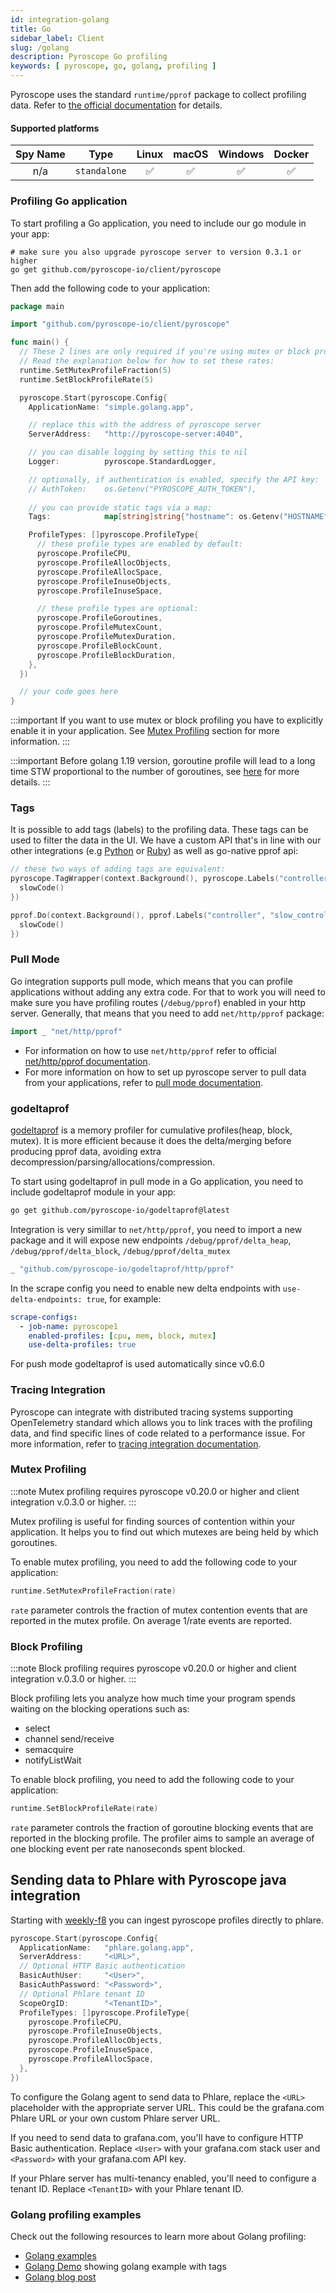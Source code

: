 ```yaml
---
id: integration-golang
title: Go
sidebar_label: Client
slug: /golang
description: Pyroscope Go profiling
keywords: [ pyroscope, go, golang, profiling ]
---
```


Pyroscope uses the standard `runtime/pprof` package to collect profiling data. Refer to
[the official documentation](https://golang.org/doc/diagnostics#profiling) for details.


#### Supported platforms

| Spy Name     | Type         | Linux | macOS | Windows | Docker |
|:------------:|:------------:|:-----:|:-----:|:-------:|:------:|
| n/a          | `standalone` |   ✅  |   ✅  |    ✅   |   ✅   |


### Profiling Go application

To start profiling a Go application, you need to include our go module in your app:
```
# make sure you also upgrade pyroscope server to version 0.3.1 or higher
go get github.com/pyroscope-io/client/pyroscope
```

Then add the following code to your application:

```go
package main

import "github.com/pyroscope-io/client/pyroscope"

func main() {
  // These 2 lines are only required if you're using mutex or block profiling
  // Read the explanation below for how to set these rates:
  runtime.SetMutexProfileFraction(5)
  runtime.SetBlockProfileRate(5)

  pyroscope.Start(pyroscope.Config{
    ApplicationName: "simple.golang.app",

    // replace this with the address of pyroscope server
    ServerAddress:   "http://pyroscope-server:4040",

    // you can disable logging by setting this to nil
    Logger:          pyroscope.StandardLogger,

    // optionally, if authentication is enabled, specify the API key:
    // AuthToken:    os.Getenv("PYROSCOPE_AUTH_TOKEN"),
    
    // you can provide static tags via a map:
    Tags:            map[string]string{"hostname": os.Getenv("HOSTNAME")},

    ProfileTypes: []pyroscope.ProfileType{
      // these profile types are enabled by default:
      pyroscope.ProfileCPU,
      pyroscope.ProfileAllocObjects,
      pyroscope.ProfileAllocSpace,
      pyroscope.ProfileInuseObjects,
      pyroscope.ProfileInuseSpace,

      // these profile types are optional:
      pyroscope.ProfileGoroutines,
      pyroscope.ProfileMutexCount,
      pyroscope.ProfileMutexDuration,
      pyroscope.ProfileBlockCount,
      pyroscope.ProfileBlockDuration,
    },
  })

  // your code goes here
}
```

:::important
If you want to use mutex or block profiling you have to explicitly enable it in your application. See [Mutex Profiling](#mutex-profiling) section for more information.
:::

:::important
Before golang 1.19 version, goroutine profile will lead to a long time STW proportional to the number of goroutines, see [here](https://github.com/golang/go/issues/33250) for more details. 
:::

### Tags

It is possible to add tags (labels) to the profiling data. These tags can be used to filter the data in the UI. We have a custom API that's in line with our other integrations (e.g [Python](/docs/python) or [Ruby](/docs/ruby)) as well as go-native pprof api:

```go
// these two ways of adding tags are equivalent:
pyroscope.TagWrapper(context.Background(), pyroscope.Labels("controller", "slow_controller"), func(c context.Context) {
  slowCode()
})

pprof.Do(context.Background(), pprof.Labels("controller", "slow_controller"), func(c context.Context) {
  slowCode()
})
```



### Pull Mode

Go integration supports pull mode, which means that you can profile applications without adding any extra code. For that to work you will need to make sure you have profiling routes (`/debug/pprof`) enabled in your http server. Generally, that means that you need to add `net/http/pprof` package:
```go
import _ "net/http/pprof"
```


* For information on how to use `net/http/pprof` refer to official [net/http/pprof documentation](https://pkg.go.dev/net/http/pprof).
* For more information on how to set up pyroscope server to pull data from your applications, refer to [pull mode documentation](/docs/golang-pull-mode).

### godeltaprof
[godeltaprof](https://github.com/pyroscope-io/godeltaprof) is a memory profiler for cumulative profiles(heap, block, mutex).
It is more efficient because it does the delta/merging before producing pprof data, avoiding extra decompression/parsing/allocations/compression.

To start using godeltaprof in pull mode in a Go application, you need to include godeltaprof module in your app:
```bash
go get github.com/pyroscope-io/godeltaprof@latest
```
Integration is very simillar to `net/http/pprof`, you need to import a new package and it will expose new endpoints `/debug/pprof/delta_heap`, `/debug/pprof/delta_block`, `/debug/pprof/delta_mutex`
```go
_ "github.com/pyroscope-io/godeltaprof/http/pprof"
```
In the scrape config you need to enable new delta endpoints with `use-delta-endpoints: true`, for example:
```yaml
scrape-configs:
  - job-name: pyroscope1
    enabled-profiles: [cpu, mem, block, mutex]
    use-delta-profiles: true
```
For push mode godeltaprof is used automatically since v0.6.0

### Tracing Integration

Pyroscope can integrate with distributed tracing systems supporting OpenTelemetry standard which allows you to link
traces with the profiling data, and find specific lines of code related to a performance issue. For more information,
refer to [tracing integration documentation](/docs/golang-tracing).

### Mutex Profiling

:::note
Mutex profiling requires pyroscope v0.20.0 or higher and client integration v.0.3.0 or higher.
:::

Mutex profiling is useful for finding sources of contention within your application. It helps you to find out which mutexes are being held by which goroutines.

To enable mutex profiling, you need to add the following code to your application:
```go
runtime.SetMutexProfileFraction(rate)
```

`rate` parameter controls the fraction of mutex contention events that are reported in the mutex profile. On average 1/rate events are reported.


### Block Profiling

:::note
Block profiling requires pyroscope v0.20.0 or higher and client integration v.0.3.0 or higher.
:::

Block profiling lets you analyze how much time your program spends waiting on the blocking operations such as:
* select
* channel send/receive
* semacquire
* notifyListWait

To enable block profiling, you need to add the following code to your application:
```go
runtime.SetBlockProfileRate(rate)
```

`rate` parameter controls the fraction of goroutine blocking events that are reported in the blocking profile. The profiler aims to sample an average of one blocking event per rate nanoseconds spent blocked.

## Sending data to Phlare with Pyroscope java integration

Starting with [weekly-f8](https://hub.docker.com/r/grafana/phlare/tags) you can ingest pyroscope profiles directly to phlare.

```go
pyroscope.Start(pyroscope.Config{
  ApplicationName:   "phlare.golang.app",
  ServerAddress:     "<URL>",
  // Optional HTTP Basic authentication
  BasicAuthUser:     "<User>",
  BasicAuthPassword: "<Password>",
  // Optional Phlare tenant ID
  ScopeOrgID:        "<TenantID>",
  ProfileTypes: []pyroscope.ProfileType{
    pyroscope.ProfileCPU,
    pyroscope.ProfileInuseObjects,
    pyroscope.ProfileAllocObjects,
    pyroscope.ProfileInuseSpace,
    pyroscope.ProfileAllocSpace,
  },
})
```

To configure the Golang agent to send data to Phlare, replace the `<URL>` placeholder with the appropriate server URL. This could be the grafana.com Phlare URL or your own custom Phlare server URL.

If you need to send data to grafana.com, you'll have to configure HTTP Basic authentication. Replace `<User>` with your grafana.com stack user and `<Password>` with your grafana.com API key.

If your Phlare server has multi-tenancy enabled, you'll need to configure a tenant ID. Replace `<TenantID>` with your Phlare tenant ID.


### Golang profiling examples

Check out the following resources to learn more about Golang profiling:
- [Golang examples](https://github.com/pyroscope-io/pyroscope/tree/main/examples/golang-push)
- [Golang Demo](https://demo.pyroscope.io/?query=rideshare-app-golang.cpu%7B%7D) showing golang example with tags
- [Golang blog post](/blog/profiling-go-apps-with-pyroscope)

<Flamegraph profileData={GolangNative}></Flamegraph>

